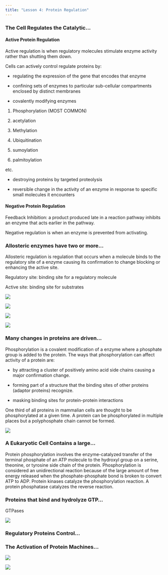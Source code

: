 ```yaml
---
title: "Lesson 4: Protein Regulation"
---
```


### The Cell Regulates the Catalytic...

#### Active Protein Regulation

Active regulation is when regulatory molecules stimulate enzyme activity rather than shutting them down.

Cells can actively control regulate proteins by:

-   regulating the expression of the gene that encodes that enzyme

-   confining sets of enzymes to particular sub-cellular compartments enclosed by distinct membranes

-   covalently modifying enzymes

1.  Phosphorylation (MOST COMMON)

2.  acetylation

3.  Methylation

4.  Ubiquitination

5.  sumoylation

6.  palmitoylation

etc.

-   destroying proteins by targeted proteolysis

-   reversible change in the activity of an enzyme in response to specific small molecules it encounters

#### Negative Protein Regulation

Feedback Inhibition: a product produced late in a reaction pathway inhibits an enzyme that acts earlier in the pathway.

Negative regulation is when an enzyme is prevented from activating.

### Allosteric enzymes have two or more...

Allosteric regulation is regulation that occurs when a molecule binds to the regulatory site of a enzyme causing its confirmation to change blocking or enhancing the active site.

Regulatory site: binding site for a regulatory molecule

Active site: binding site for substrates

![](allosteric_activation.jpeg)

![](Screenshot%202023-01-26%20132551.jpg)

![](allosteric_inactivation.jpeg)

![](Screenshot%202023-01-26%20132647.jpg)

### Many changes in proteins are driven...

Phosphorylation is a covalent modification of a enzyme where a phosphate group is added to the protein. The ways that phosphorylation can affect activity of a protein are:

-   by attracting a cluster of positively amino acid side chains causing a major confirmation change.

-   forming part of a structure that the binding sites of other proteins (adaptor proteins) recognize.

-   masking binding sites for protein-protein interactions

One third of all proteins in mammalian cells are thought to be phosphorylated at a given time. A protein can be phosphorylated in multiple places but a polyphosphate chain cannot be formed.

![](Screenshot%202023-01-26%20132800.jpg)

### A Eukaryotic Cell Contains a large...

Protein phosphorylation involves the enzyme-catalyzed transfer of the terminal phosphate of an ATP molecule to the hydroxyl group on a serine, theonine, or tyrosine side chain of the protein. Phosphorylation is considered an unidirectional reaction because of the large amount of free energy released when the phosphate-phosphate bond is broken to convert ATP to ADP. Protein kinases catalyze the phosphorylation reaction. A protein phosphatase catalyzes the reverse reaction.

### Proteins that bind and hydrolyze GTP...

GTPases

![](Screenshot%202023-01-26%20132347.jpg)

### Regulatory Proteins Control...

### The Activation of Protein Machines...

![](GetImage.jpeg)

![](GetImage_1.jpeg)
